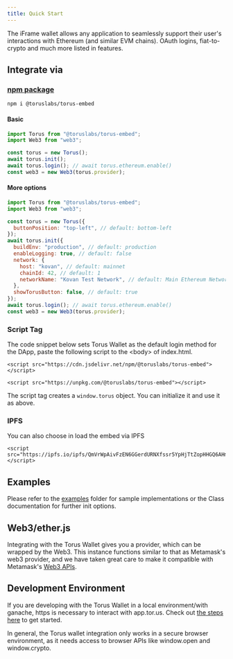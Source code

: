 ```yaml
---
title: Quick Start
---
```


The iFrame wallet allows any application to seamlessly support their user's
interactions with Ethereum (and similar EVM chains). OAuth logins,
fiat-to-crypto and much more listed in features.

## Integrate via

### [npm package](https://www.npmjs.com/package/@toruslabs/torus-embed)

```markup
npm i @toruslabs/torus-embed
```

#### Basic

```javascript
import Torus from "@toruslabs/torus-embed";
import Web3 from "web3";

const torus = new Torus();
await torus.init();
await torus.login(); // await torus.ethereum.enable()
const web3 = new Web3(torus.provider);
```

#### More options

```javascript
import Torus from "@toruslabs/torus-embed";
import Web3 from "web3";

const torus = new Torus({
  buttonPosition: "top-left", // default: bottom-left
});
await torus.init({
  buildEnv: "production", // default: production
  enableLogging: true, // default: false
  network: {
    host: "kovan", // default: mainnet
    chainId: 42, // default: 1
    networkName: "Kovan Test Network", // default: Main Ethereum Network
  },
  showTorusButton: false, // default: true
});
await torus.login(); // await torus.ethereum.enable()
const web3 = new Web3(torus.provider);
```

### Script Tag

The code snippet below sets Torus Wallet as the default login method for the
DApp, paste the following script to the &lt;body&gt; of index.html.

```markup
<script src="https://cdn.jsdelivr.net/npm/@toruslabs/torus-embed"></script>
```

```markup
<script src="https://unpkg.com/@toruslabs/torus-embed"></script>
```

The script tag creates a `window.torus` object. You can initialize it and use it
as above.

### IPFS

You can also choose in load the embed via IPFS

```markup
<script src="https://ipfs.io/ipfs/QmVrWpAivFzEN6GGerdURNXfssr5YpHjTtZopHHGQ6AHmU"></script>
```

## Examples

Please refer to the
[examples](https://github.com/torusresearch/torus-embed/tree/master/examples)
folder for sample implementations or the Class documentation for further init
options.

## Web3/ether.js

Integrating with the Torus Wallet gives you a provider, which can be wrapped by
the Web3. This instance functions similar to that as Metamask's web3 provider,
and we have taken great care to make it compatible with Metamask's
[Web3 APIs](https://web3js.readthedocs.io/en/1.0/).

## Development Environment

If you are developing with the Torus Wallet in a local environment/with ganache,
https is necessary to interact with app.tor.us. Check out
[the steps here](https://docs.tor.us/developing-with-torus/ganache) to get
started.

In general, the Torus wallet integration only works in a secure browser
environment, as it needs access to browser APIs like window.open and
window.crypto.
